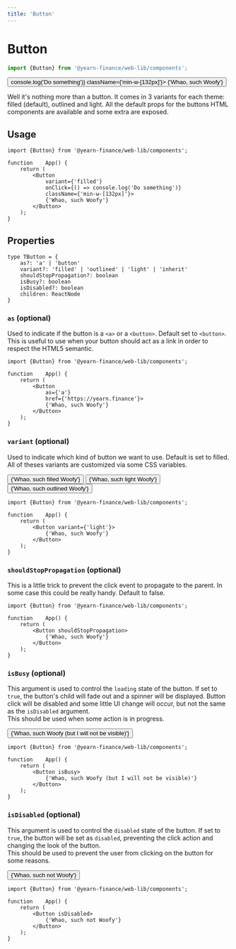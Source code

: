 ```yaml
---
title: 'Button'
---
```




# Button
```ts
import {Button} from '@yearn-finance/web-lib/components';
```
<CodeExample>
	<Button
		variant={'filled'}
		onClick={() => console.log('Do something')}
		className={'min-w-[132px]'}>
		{'Whao, such Woofy'}
	</Button>
</CodeExample>

Well it's nothing more than a button. It comes in 3 variants for each theme: filled (default), outlined and light. All the default props for the buttons HTML components are available and some extra are exposed.

## Usage

```tsx
import {Button} from '@yearn-finance/web-lib/components';

function	App() {
	return (
		<Button
			variant={'filled'}
			onClick={() => console.log('Do something')}
			className={'min-w-[132px]'}>
			{'Whao, such Woofy'}
		</Button>
	);
}
```

## Properties

```tsx
type TButton = {
	as?: 'a' | 'button'
	variant?: 'filled' | 'outlined' | 'light' | 'inherit'
	shouldStopPropagation?: boolean
	isBusy?: boolean
	isDisabled?: boolean
	children: ReactNode
}
```

### `as` (optional)
Used to indicate if the button is a `<a>` or a `<button>`. Default set to `<button>`. This is useful to use when your button should act as a link in order to respect the HTML5 semantic.
```tsx {6-7}
import {Button} from '@yearn-finance/web-lib/components';

function	App() {
	return (
		<Button
			as={'a'}
			href={'https://yearn.finance'}>
			{'Whao, such Woofy'}
		</Button>
	);
}
```

### `variant` (optional)
Used to indicate which kind of button we want to use. Default is set to filled. All of theses variants are customized via some CSS variables.

<CodeExample>
	<div className={'space-y-2'}>
		<Button className={'w-full'} variant={'filled'}>
			{'Whao, such filled Woofy'}
		</Button>
		<Button className={'w-full'} variant={'light'}>
			{'Whao, such light Woofy'}
		</Button>
		<Button className={'w-full'} variant={'outlined'}>
			{'Whao, such outlined Woofy'}
		</Button>
	</div>
</CodeExample>


```tsx {5}
import {Button} from '@yearn-finance/web-lib/components';

function	App() {
	return (
		<Button variant={'light'}>
			{'Whao, such Woofy'}
		</Button>
	);
}
```

### `shouldStopPropagation` (optional)
This is a little trick to prevent the click event to propagate to the parent. In some case this could be really handy. Default to false.
```tsx {5}
import {Button} from '@yearn-finance/web-lib/components';

function	App() {
	return (
		<Button shouldStopPropagation>
			{'Whao, such Woofy'}
		</Button>
	);
}
```

### `isBusy` (optional)
This argument is used to control the `loading` state of the button. If set to `true`, the button's child will fade out and a spinner will be displayed. Button click will be disabled and some little UI change will occur, but not the same as the `isDisabled` argument.  
This should be used when some action is in progress.

<CodeExample>
	<Button isBusy>
		{'Whao, such Woofy (but I will not be visible)'}
	</Button>
</CodeExample>

```tsx {5}
import {Button} from '@yearn-finance/web-lib/components';

function	App() {
	return (
		<Button isBusy>
			{'Whao, such Woofy (but I will not be visible)'}
		</Button>
	);
}
```

### `isDisabled` (optional)
This argument is used to control the `disabled` state of the button. If set to `true`, the button will be set as `disabled`, preventing the click action and changing the look of the button.  
This should be used to prevent the user from clicking on the button for some reasons.  

<CodeExample>
	<Button isDisabled>
		{'Whao, such not Woofy'}
	</Button>
</CodeExample>

```tsx {5}
import {Button} from '@yearn-finance/web-lib/components';

function	App() {
	return (
		<Button isDisabled>
			{'Whao, such not Woofy'}
		</Button>
	);
}
```